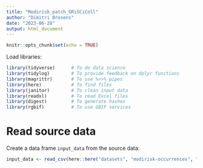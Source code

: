 ```yaml
---
title: "Modirisk_patch_GRiSCiColl"
author: "Dimitri Brosens"
date: "2023-06-28"
output: html_document
---
```


```r
knitr::opts_chunk$set(echo = TRUE)
```

Load libraries:

```r
library(tidyverse)      # To do data science
library(tidylog)        # To provide feedback on dplyr functions
library(magrittr)       # To use %<>% pipes
library(here)           # To find files
library(janitor)        # To clean input data
library(readxl)         # To read Excel files
library(digest)         # To generate hashes
library(rgbif)          # To use GBIF services
```

# Read source data

Create a data frame `input_data` from the source data:

```r
input_data <- read_csv(here::here("datasets", "modirisk-occurrences", "Collections_data", "data", "processed", "occurrenceCulibel.csv"))
```


